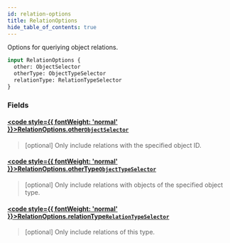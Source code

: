 ```yaml
---
id: relation-options
title: RelationOptions
hide_table_of_contents: true
---
```








Options for queriying object relations.

```graphql
input RelationOptions {
  other: ObjectSelector
  otherType: ObjectTypeSelector
  relationType: RelationTypeSelector
}
```


### Fields

#### [<code style={{ fontWeight: 'normal' }}>RelationOptions.<b>other</b></code>](#)<Bullet />[`ObjectSelector`](/docs/directory-api-reference/schema/objects/inputs/object-selector) <Badge class="secondary" text="input"/> <Badge class="secondary" text="objects"/>
> [optional] Only include relations with the specified object ID.
> 

#### [<code style={{ fontWeight: 'normal' }}>RelationOptions.<b>otherType</b></code>](#)<Bullet />[`ObjectTypeSelector`](/docs/directory-api-reference/schema/object-types/inputs/object-type-selector) <Badge class="secondary" text="input"/> <Badge class="secondary" text="object-types"/>
> [optional] Only include relations with objects of the specified object type.
> 

#### [<code style={{ fontWeight: 'normal' }}>RelationOptions.<b>relationType</b></code>](#)<Bullet />[`RelationTypeSelector`](/docs/directory-api-reference/schema/relation-types/inputs/relation-type-selector) <Badge class="secondary" text="input"/> <Badge class="secondary" text="relation-types"/>
> [optional] Only include relations of this type.
> 





